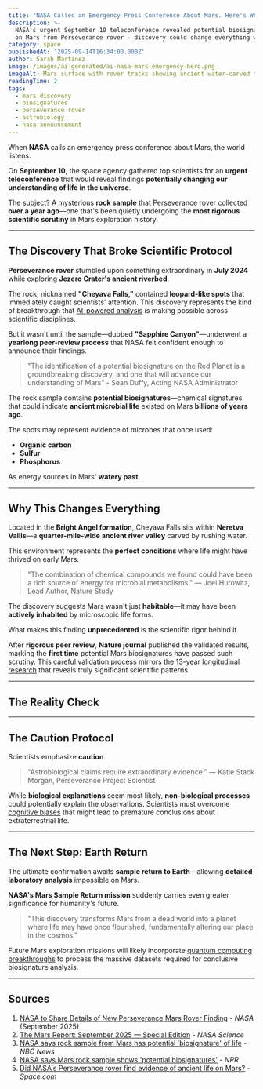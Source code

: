 ```yaml
---
title: "NASA Called an Emergency Press Conference About Mars. Here's What They Found"
description: >-
  NASA's urgent September 10 teleconference revealed potential biosignatures
  on Mars from Perseverance rover - discovery could change everything we know about life
category: space
publishedAt: '2025-09-14T16:34:00.000Z'
author: Sarah Martinez
image: /images/ai-generated/ai-nasa-mars-emergency-hero.png
imageAlt: Mars surface with rover tracks showing ancient water-carved terrain
readingTime: 2
tags:
  - mars discovery
  - biosignatures
  - perseverance rover
  - astrobiology
  - nasa announcement
---
```


When **NASA** calls an emergency press conference about Mars, the world listens.

On **September 10**, the space agency gathered top scientists for an **urgent teleconference** that would reveal findings **potentially changing our understanding of life in the universe**.

The subject? A mysterious **rock sample** that Perseverance rover collected **over a year ago**—one that's been quietly undergoing the **most rigorous scientific scrutiny** in Mars exploration history.

---

## The Discovery That Broke Scientific Protocol

**Perseverance rover** stumbled upon something extraordinary in **July 2024** while exploring **Jezero Crater's ancient riverbed**.

The rock, nicknamed **"Cheyava Falls,"** contained **leopard-like spots** that immediately caught scientists' attention. This discovery represents the kind of breakthrough that [AI-powered analysis](/health/personalized-medicine-using-ai) is making possible across scientific disciplines.

But it wasn't until the sample—dubbed **"Sapphire Canyon"**—underwent a **yearlong peer-review process** that NASA felt confident enough to announce their findings.

> "The identification of a potential biosignature on the Red Planet is a groundbreaking discovery, and one that will advance our understanding of Mars" - Sean Duffy, Acting NASA Administrator

The rock sample contains **potential biosignatures**—chemical signatures that could indicate **ancient microbial life** existed on Mars **billions of years ago**.

The spots may represent evidence of microbes that once used:

- **Organic carbon**
- **Sulfur**
- **Phosphorus**

As energy sources in Mars' **watery past**.

---

## Why This Changes Everything

Located in the **Bright Angel formation**, Cheyava Falls sits within **Neretva Vallis**—a **quarter-mile-wide ancient river valley** carved by rushing water.

This environment represents the **perfect conditions** where life might have thrived on early Mars.

> "The combination of chemical compounds we found could have been a rich source of energy for microbial metabolisms." — Joel Hurowitz, Lead Author, Nature Study

The discovery suggests Mars wasn't just **habitable**—it may have been **actively inhabited** by microscopic life forms.

What makes this finding **unprecedented** is the scientific rigor behind it.

After **rigorous peer review**, **Nature journal** published the validated results, marking the **first time** potential Mars biosignatures have passed such scrutiny. This careful validation process mirrors the [13-year longitudinal research](/science/13-year-rule-child-mental-health) that reveals truly significant scientific patterns.

---

## The Reality Check

---

## The Caution Protocol

Scientists emphasize **caution**.

> "Astrobiological claims require extraordinary evidence." — Katie Stack Morgan, Perseverance Project Scientist

While **biological explanations** seem most likely, **non-biological processes** could potentially explain the observations. Scientists must overcome [cognitive biases](/psychology/your-brain-lies-to-you-cognitive-biases-2025) that might lead to premature conclusions about extraterrestrial life.

---

## The Next Step: Earth Return

The ultimate confirmation awaits **sample return to Earth**—allowing **detailed laboratory analysis** impossible on Mars.

**NASA's Mars Sample Return mission** suddenly carries even greater significance for humanity's future.

> "This discovery transforms Mars from a dead world into a planet where life may have once flourished, fundamentally altering our place in the cosmos."

Future Mars exploration missions will likely incorporate [quantum computing breakthroughs](/technology/quantum-computing-2025-commercial-breakthrough) to process the massive datasets required for conclusive biosignature analysis.

---

## Sources

1. [NASA to Share Details of New Perseverance Mars Rover Finding](https://www.nasa.gov/news-release/nasa-to-share-details-of-new-perseverance-mars-rover-finding/) - _NASA_ (September 2025)
2. [The Mars Report: September 2025 — Special Edition](https://science.nasa.gov/mars/the-mars-report/2025-september-special-edition/) - _NASA Science_
3. [NASA says rock sample from Mars has potential 'biosignature' of life](https://www.nbcnews.com/science/space/nasa-mars-life-biosignature-rcna230187) - _NBC News_
4. [NASA says Mars rock sample shows 'potential biosignatures'](https://www.npr.org/2025/09/10/nx-s1-5536552/nasa-mars-rover-life-biosignature-rock-sample) - _NPR_
5. [Did NASA's Perseverance rover find evidence of ancient life on Mars?](https://www.space.com/astronomy/mars/did-nasas-perseverance-rover-find-evidence-of-ancient-red-planet-life-the-plot-thickens) - _Space.com_
